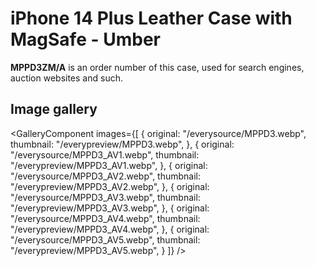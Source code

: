 
# iPhone 14 Plus Leather Case with MagSafe - Umber

<Callout type='info' emoji='👉🏻'>**MPPD3ZM/A** is an order number of this case, used for search engines, auction websites and such.</Callout>

## Image gallery

<GalleryComponent
    images={[
      {
        original: "/everysource/MPPD3.webp",
        thumbnail: "/everypreview/MPPD3.webp",
      },
      {
        original: "/everysource/MPPD3_AV1.webp",
        thumbnail: "/everypreview/MPPD3_AV1.webp",
      },
      {
        original: "/everysource/MPPD3_AV2.webp",
        thumbnail: "/everypreview/MPPD3_AV2.webp",
      },
      {
        original: "/everysource/MPPD3_AV3.webp",
        thumbnail: "/everypreview/MPPD3_AV3.webp",
      },
      {
        original: "/everysource/MPPD3_AV4.webp",
        thumbnail: "/everypreview/MPPD3_AV4.webp",
      },
      {
        original: "/everysource/MPPD3_AV5.webp",
        thumbnail: "/everypreview/MPPD3_AV5.webp",
      }
    ]}
  />
